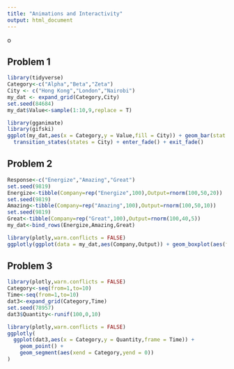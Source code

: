```yaml
---
title: "Animations and Interactivity"
output: html_document
---
```


<style>body{text-align: justify;}</style>o

## Problem 1

```r
library(tidyverse)
Category<-c("Alpha","Beta","Zeta")
City <- c("Hong Kong","London","Nairobi")
my_dat <- expand_grid(Category,City)
set.seed(84684)
my_dat$Value<-sample(1:10,9,replace = T)
```

```r
library(gganimate)
library(gifski)
ggplot(my_dat,aes(x = Category,y = Value,fill = City)) + geom_bar(stat = "identity") + 
  transition_states(states = City) + enter_fade() + exit_fade()
```

## Problem 2

```r
Response<-c("Energize","Amazing","Great")
set.seed(9819)
Energize<-tibble(Company=rep("Energize",100),Output=rnorm(100,50,20))
set.seed(9819)
Amazing<-tibble(Company=rep("Amazing",100),Output=rnorm(100,50,10))
set.seed(9819)
Great<-tibble(Company=rep("Great",100),Output=rnorm(100,40,5))
my_dat<-bind_rows(Energize,Amazing,Great)
```

```r
library(plotly,warn.conflicts = FALSE)
ggplotly(ggplot(data = my_dat,aes(Company,Output)) + geom_boxplot(aes(fill = Company)))
```

## Problem 3

```r
library(plotly,warn.conflicts = FALSE)
Category<-seq(from=1,to=10)
Time<-seq(from=1,to=10)
dat3<-expand_grid(Category,Time)
set.seed(78957)
dat3$Quantity<-runif(100,0,10)
```


```r
library(plotly,warn.conflicts = FALSE)
ggplotly(
  ggplot(dat3,aes(x = Category,y = Quantity,frame = Time)) + 
    geom_point() + 
    geom_segment(aes(xend = Category,yend = 0))
)
```